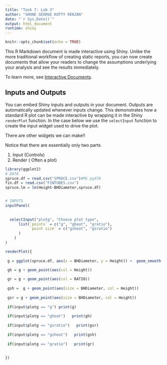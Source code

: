 ```yaml
---
title: "Task 7: Lab 3"
author: "SHONE GEORGE KUTTY RENJAN"
date: "`r Sys.Date()`"
output: html_document
runtime: shiny
---
```


```r
knitr::opts_chunk$set(echo = TRUE)
```

This R Markdown document is made interactive using Shiny. Unlike the more traditional workflow of creating static reports, you can now create documents that allow your readers to change the assumptions underlying your analysis and see the results immediately. 

To learn more, see [Interactive Documents](http://rmarkdown.rstudio.com/authoring_shiny.html).

## Inputs and Outputs

You can embed Shiny inputs and outputs in your document. Outputs are automatically updated whenever inputs change.  This demonstrates how a standard R plot can be made interactive by wrapping it in the Shiny `renderPlot` function. In the case below we use the `selectInput` function to create the input widget used to drive the plot.

There are other widgets we can make!!

Notice that there are essentially only two parts

 1. Input (Controls)
 2. Render ( Often a plot)

```r
library(ggplot2)
# DATA
spruce.df = read.csv("SPRUCE.csv")#MS pg478
fin.df = read.csv("FINTUBES.csv")
spruce.lm = lm(Height~BHDiameter,spruce.df)


# INPUTS
inputPanel(
  
  
  selectInput("plotg", "Choose plot type",
      list(`points` = c("g", "gheat", "gratio"),
           `point size` = c("gsheat", "gsratio")
      )
    )
)

renderPlot({
  
 g = ggplot(spruce.df, aes(x = BHDiameter, y = Height)) +  geom_smooth(method="lm")

 gh = g + geom_point(aes(col = Height)) 
 
 gr = g + geom_point(aes(col = RATIO)) 
 
 gsh =  g + geom_point(aes(size = BHDiameter, col = Height))
 
 gsr = g + geom_point(aes(size = BHDiameter, col = Height))
  
 if(input$plotg == "g") print(g)
 
 if(input$plotg == "gheat")   print(gh)
 
 if(input$plotg == "gsratio")   print(gsr)
 
 if(input$plotg == "gsheat")   print(gsh)
 
 if(input$plotg == "gratio")   print(gr)
 
   
})
```
